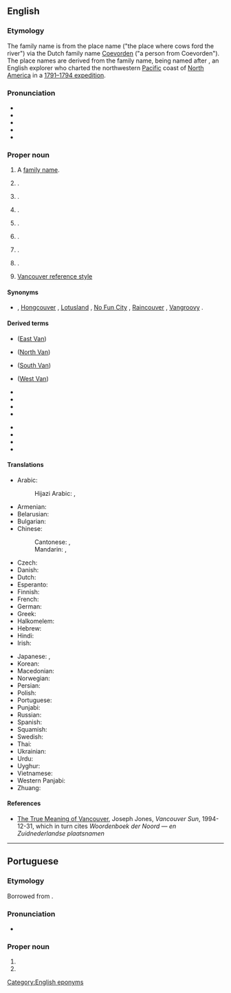 ==English==

===Etymology===
The family name is from the {{der|en|nl|-}} place name {{m|nl|Coevorden}} ("the place where cows ford the river") via the Dutch family name {{m|nl|van}} [[Coevorden]] ("a person from Coevorden"). The place names are derived from the family name, being named after {{w|George Vancouver}}, an English explorer who charted the northwestern [[Pacific]] coast of [[North America]] in a [[w:Vancouver Expedition|1791–1794 expedition]].

===Pronunciation===
* {{IPA|en|/vænˈkuː.vɚ/|/væŋˈkuː.vɚ/}}
* {{audio|en|En-ca-Vancouver.ogg|Audio (Canada, British Columbia)}}
* {{audio|en|en-us-Vancouver.ogg|Audio (US)}}
* {{audio|en|EN-Vancouver.ogg|Audio}}
* {{rhymes|en|uːvə(ɹ)}}

===Proper noun===
{{wikipedia|Vancouver|Vancouver, British Columbia}}
{{wikipedia|Vancouver, Washington}}
{{en-proper noun}}

# A [[family name]].
# {{place|en|seaport/largest city|p/British Columbia|c/Canada}}.
# {{place|en|large island|p/British Columbia|c/Canada}}.
# {{place|en|river|in southern|p/British Columbia|c/Canada}}.
# {{place|en|mountain|between|s/Alaska|c/USA|and|terr/Yukon|c/Canada|in|the|range/[[Saint Elias]] Mountains}}.
# {{place|en|mountain|in the|range/Southern Alps|on the|isl/South Island|c/New Zealand}}.
# {{place|en|city/county seat|co/Clark County|s/Washington|c/USA}}.
# {{place|en|lake|co/Clark County|s/Washington|c/USA}}.
# [[w:Vancouver reference style|Vancouver reference style]]

====Synonyms====
* {{sense|Canadian city}} {{l|en|Hollywood North}} {{qualifier|informal}}, [[Hongcouver]] {{qualifier|informal|somewhat derogatory}}, [[Lotusland]] {{qualifier|informal}}, [[No Fun City]] {{qualifier|informal|usually pejorative}}, [[Raincouver]] {{qualifier|informal}}, [[Vangroovy]] {{qualifier|informal}}.

====Derived terms====
{{top3}}
* {{l|en|East Vancouver}} ([[East Van]])
* {{l|en|North Vancouver}} ([[North Van]])
* {{l|en|South Vancouver}} ([[South Van]])
* {{l|en|West Vancouver}} ([[West Van]])
{{mid3}}
* {{l|en|Hongcouver}}
* {{l|en|Raincouver}}
* {{l|en|Vangroovy}}
* {{l|en|Vansterdam}}
{{mid3}}
* {{l|en|Metro Vancouver}}
* {{l|en|Vancouverish}}
* {{l|en|Vancouverite}}
* {{l|en|Vancouver Island}}
{{bottom}}

====Translations====
{{trans-top|city}}
* Arabic: {{t|ar|فَانْكُوفَر|m|tr=fankūfar}}
*: Hijazi Arabic: {{t|acw|ڤانكوڤر|f|tr=vānkūvar}}, {{t|acw|فانكوفر|f|tr=vānkūvar}}
* Armenian: {{t|hy|Վանկուվեր}}
* Belarusian: {{t|be|Ванку́вер|m}}
* Bulgarian: {{t|bg|Ванку́вър|m}}
* Chinese:
*: Cantonese: {{t|yue|溫哥華|sc=Hani}}, {{t|yue|温哥华|tr=wan1 go1 waa4, wan1 go1 waa4-2|sc=Hani}}
*: Mandarin: {{t+|cmn|溫哥華|sc=Hani}}, {{t+|cmn|温哥华|tr=Wēngēhuá|sc=Hani}}
* Czech: {{t+|cs|Vancouver|m}}
* Danish: {{t|da|Vancouver}}
* Dutch: {{t|nl|Vancouver}}
* Esperanto: {{t|eo|Vankuvero}}
* Finnish: {{t+|fi|Vancouver}}
* French: {{t+|fr|Vancouver}}
* German: {{t+|de|Vancouver}}
* Greek: {{t+|el|Βανκούβερ}}
* Halkomelem: {{t|hur|lhq’á:lets}}
* Hebrew: {{t|he|ונקובר}}
* Hindi: {{t|hi|वैंकूवर}}
* Irish: {{t|ga|Vancúbhar|m}}
{{trans-mid}}
* Japanese: {{t|ja|ヴァンクーヴァー|tr=Vankūvā}}, {{t|ja|バンクーバー|tr=Bankūbā}}
* Korean: {{t|ko|밴쿠버}}
* Macedonian: {{t|mk|Ванку́вер|m}}
* Norwegian: {{t|no|Vancouver}}
* Persian: {{t|fa|ونکوور|tr=vankuver}}
* Polish: {{t+|pl|Vancouver}}
* Portuguese: {{t|pt|Vancouver}}
* Punjabi: {{t|pa|ਵੈਨਕੂਵਰ}}
* Russian: {{t+|ru|Ванку́вер|m}}
* Spanish: {{t+|es|Vancouver}}
* Squamish: {{t|squ|k’emk’emeláy̓}}
* Swedish: {{t|sv|Vancouver}}
* Thai: {{t|th|แวนคูเวอร์}}
* Ukrainian: {{t|uk|Ванку́вер|m}}
* Urdu: {{t|ur|وینکوور}}
* Uyghur: {{t|ug|ۋانكۇۋېر}}
* Vietnamese: {{t|vi|Vancouver}}
* Western Panjabi: {{t|pnb|وینکوور}}
* Zhuang: {{t|za|Vwnhgohvaz}}
{{trans-bottom}}

====References====
* [https://web.archive.org/web/20100330140649/http://www.library.ubc.ca/jones/vanety.html The True Meaning of Vancouver], Joseph Jones, ''Vancouver Sun'', 1994-12-31, which in turn cites ''Woordenboek der Noord &mdash; en Zuidnederlandse plaatsnamen''

[[Category:English eponyms]]

----

==Portuguese==

===Etymology===
Borrowed from {{bor|pt|en|Vancouver}}.

===Pronunciation===
* {{a|Brazil}} {{IPA|pt|/vɐ̃.ˈku.veʁ/}}

===Proper noun===
{{pt-proper noun|m|g2=f}}

# {{place|pt|seaport/largest city|p/British Columbia|c/Canada|t1=Vancouver}}
# {{place|pt|city/county seat|co/Clark County|s/Washington|c/USA|t1=Vancouver}}